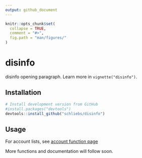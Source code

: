 ```yaml
---
output: github_document
---
```


<!-- README.md is generated from README.Rmd. Please edit that file -->

```r
knitr::opts_chunk$set(
  collapse = TRUE,
  comment = "#>",
  fig.path = "man/figures/"
)
```

# disinfo 
<!-- # pkgdown <img src="man/figures/logo.png" align="right" alt="" width="120" />-->

<!-- badges: start 
[![CRAN Status](https://www.r-pkg.org/badges/version/pkgdown)](https://cran.r-project.org/package=pkgdown){.pkgdown-release}
[![R-CMD-check](https://github.com/r-lib/pkgdown/workflows/R-CMD-check/badge.svg)](https://github.com/r-lib/pkgdown/actions){.pkgdown-devel}
[![Codecov test coverage](https://codecov.io/gh/r-lib/pkgdown/branch/main/graph/badge.svg)](https://app.codecov.io/gh/r-lib/pkgdown?branch=main)
badges: end -->


disinfo opening paragraph. Learn more in `vignette("disinfo")`.

## Installation

::: .disinfo-devel
```r
# Install development version from GitHub
#install.packages("devtools")
devtools::install_github("schliebs/disinfo")
```
:::

## Usage

For account lists, see [account function page](https://schliebs.github.io/disinfo/articles/accounts.html)

More functions and documentation will follow soon.